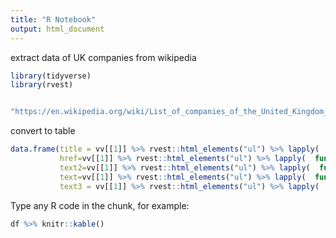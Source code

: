 ```yaml
---
title: "R Notebook"
output: html_document
---
```

extract data of UK companies from wikipedia




```r
library(tidyverse)
library(rvest)


"https://en.wikipedia.org/wiki/List_of_companies_of_the_United_Kingdom_A-J" %>% read_html() %>% html_nodes(".mw-content-ltr") %>% html_children() -> vv

```


convert to table

```r

data.frame(title = vv[[1]] %>% rvest::html_elements("ul") %>% lapply(  function(x) { x %>%  html_elements("li")  %>% lapply(  function(y) { y %>% html_elements("a")  %>% lapply(   function(z) {   z %>% html_attr("title")   }  ) %>% .[1]    }  )      } ) %>% unlist(),
           href=vv[[1]] %>% rvest::html_elements("ul") %>% lapply(  function(x) { x %>%  html_elements("li")  %>% lapply(  function(y) { y %>% html_elements("a")  %>% lapply(   function(z) {   z %>% html_attr("href")   }  ) %>% .[1]    }  )      } ) %>% unlist(),
           text2=vv[[1]] %>% rvest::html_elements("ul") %>% lapply(  function(x) { x %>%  html_elements("li")  %>% lapply(  function(y) { y %>% html_elements("a")  %>% lapply(   function(z) {   z %>% html_text2()   }  ) %>% .[1]    }  )      } ) %>% unlist(),
           text=vv[[1]] %>% rvest::html_elements("ul") %>% lapply(  function(x) { x %>%  html_elements("li")  %>% lapply(  function(y) { y %>% html_elements("a")  %>% lapply(   function(z) {   z %>% html_text()   }  ) %>% .[1]    }  )      } ) %>% unlist(),
           text3 = vv[[1]] %>% rvest::html_elements("ul") %>% lapply(  function(x) { x %>%  html_elements("li")  %>% lapply(  function(y) { y %>% html_text2()   }  )      } ) %>% unlist()  %>% unlist()) -> df

```

Type any R code in the chunk, for example:
```r
df %>% knitr::kable()
```

